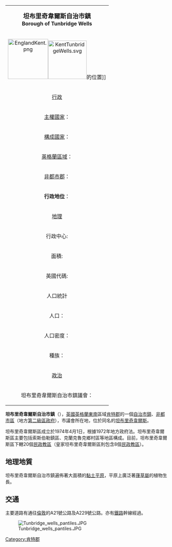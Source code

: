 {{NoteTA|G1=UK Places}}
{{unreferenced|time=2009-08-29T23:08:37+00:00}}
{| class="infobox bordered" align=right cellpadding=4 cellspacing=0 width=275 style="clear:right; margin: 0 0 1em 1em; background: #f9f9f9;  font-size: 95%;"
|-
|colspan=2 align=center bgcolor="#BFDFFF"|<big>'''坦布里奇韋爾斯自治市鎮'''</big><br />'''Borough of Tunbridge Wells'''</big>
|-
!colspan=2 align=center|[[Image:EnglandKent.png|125px]][[Image:KentTunbridgeWells.svg|120px]]的位置]]
|-
!colspan=2 align=center bgcolor="#BFDFFF"|[[行政|行政]]
|-
|[[主權國家|主權國家]]：|| [[英國|英國]]
|-
|[[構成國家|構成國家]]：|| [[英格蘭|英格蘭]]
|-
|[[英格蘭區域|英格蘭區域]]：|| [[東南英格蘭|東南英格蘭]]
|-
|[[非都市郡|非都市郡]]：|| [[肯特郡|肯特郡]]
|-
|'''行政地位'''：||'''非都市區'''、[[英國自治市鎮地位|自治市鎮]]
（第二級地方行政區）
|-
!colspan=2 align=center bgcolor="#BFDFFF"|[[地理|地理]]
|-
|行政中心:||[[皇家唐橋井|坦布里奇韋爾斯]]
|-
|面積:||331.33 km²
（英格蘭排名131）
|-
|英國代碼:||29UQ
|-
!colspan=2 align=center bgcolor="#BFDFFF"|人口統計
|-
|人口：||105,600 人
（英格蘭排名211）
|-
|人口密度：||319 / km²
|-
|種族：||95.1% 白種人<br/>1.4% 亞裔<br/>1.1% 黑人<br/>1.3% 混血
|-
!colspan=2 align=center bgcolor="#BFDFFF"|[[政治|政治]]
|-
|坦布里奇韋爾斯自治市鎮議會：||[http://www.tunbridgewells.gov.uk/  www.tunbridgewells.gov.uk]{{Wayback|url=http://www.tunbridgewells.gov.uk/ |date=20091123015646 }}
|}

'''坦布里奇韋爾斯自治市鎮'''（{{lang-en|Borough of Tunbridge Wells}}），[[英國|英國]][[英格蘭|英格蘭]][[東南英格蘭|東南]]區域[[肯特郡|肯特郡]]的一個[[英國自治市鎮地位|自治市鎮]]、[[非都市區|非都市區]]（地方[[英格蘭的區|第二級區政府]]），市議會所在地，位於同名的[[皇家唐橋井|坦布里奇韋爾斯]]。

坦布里奇韋爾斯區成立於1974年4月1日，根據1972年地方政府法。坦布里奇韋爾斯區主要包括索斯伯勒鎮區、克蘭克魯克鄉村區等地區構成。目前，坦布里奇韋爾斯區下轄20個[[民政教區|民政教區]]（皇家坦布里奇韋爾斯區則包含8個[[民政教區|民政教區]]）。

==地理地質==
坦布里奇韋爾斯自治市鎮遍佈著大面積的[[黏土|黏土]][[平原|平原]]，平原上廣泛著[[葎草屬|葎草屬]]的植物生長。

==交通==
主要道路有通往[[倫敦|倫敦]]的A21號公路及A229號公路。亦有[[鐵路|鐵路]]幹線經過。

[[File:Tunbridge_wells_pantiles.JPG|thumb]]

{{DEFAULTSORT:Winchester}}

[[Category:肯特郡|Category:肯特郡]]